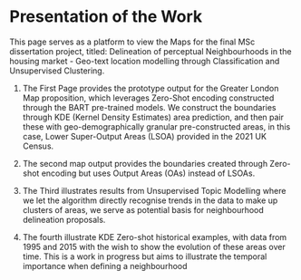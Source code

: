 # Presentation of the Work {.unnumbered}

This page serves as a platform to view the Maps for the final MSc dissertation project, titled: Delineation of perceptual Neighbourhoods in the housing market - Geo-text location modelling through Classification and Unsupervised Clustering.

1.  The First Page provides the prototype output for the Greater London Map proposition, which leverages Zero-Shot encoding constructed through the BART pre-trained models. We construct the boundaries through KDE (Kernel Density Estimates) area prediction, and then pair these with geo-demographically granular pre-constructed areas, in this case, Lower Super-Output Areas (LSOA) provided in the 2021 UK Census.

2.  The second map output provides the boundaries created through Zero-shot encoding but uses Output Areas (OAs) instead of LSOAs.

3.  The Third illustrates results from Unsupervised Topic Modelling where we let the algorithm directly recognise trends in the data to make up clusters of areas, we serve as potential basis for neighbourhood delineation proposals.

4.  The fourth illustrate KDE Zero-shot historical examples, with data from 1995 and 2015 with the wish to show the evolution of these areas over time. This is a work in progress but aims to illustrate the temporal importance when defining a neighbourhood
